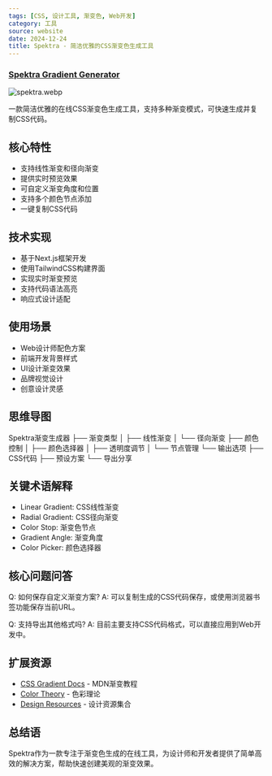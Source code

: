```yaml
---
tags: [CSS, 设计工具, 渐变色, Web开发]
category: 工具
source: website
date: 2024-12-24
title: Spektra - 简洁优雅的CSS渐变色生成工具
---
```


### [Spektra Gradient Generator](https://spektra-gradient-generator.vercel.app/)

![spektra.webp](https://img.mengpeng.tech/i/2024/12/24/676a3debd03d2.webp)

一款简洁优雅的在线CSS渐变色生成工具，支持多种渐变模式，可快速生成并复制CSS代码。

## 核心特性
- 支持线性渐变和径向渐变
- 提供实时预览效果
- 可自定义渐变角度和位置
- 支持多个颜色节点添加
- 一键复制CSS代码

## 技术实现
- 基于Next.js框架开发
- 使用TailwindCSS构建界面
- 实现实时渐变预览
- 支持代码语法高亮
- 响应式设计适配

## 使用场景
- Web设计师配色方案
- 前端开发背景样式
- UI设计渐变效果
- 品牌视觉设计
- 创意设计灵感

## 思维导图
Spektra渐变生成器
├── 渐变类型
│   ├── 线性渐变
│   └── 径向渐变
├── 颜色控制
│   ├── 颜色选择器
│   ├── 透明度调节
│   └── 节点管理
└── 输出选项
    ├── CSS代码
    ├── 预设方案
    └── 导出分享

## 关键术语解释
- Linear Gradient: CSS线性渐变
- Radial Gradient: CSS径向渐变
- Color Stop: 渐变色节点
- Gradient Angle: 渐变角度
- Color Picker: 颜色选择器

## 核心问题问答
Q: 如何保存自定义渐变方案?
A: 可以复制生成的CSS代码保存，或使用浏览器书签功能保存当前URL。

Q: 支持导出其他格式吗?
A: 目前主要支持CSS代码格式，可以直接应用到Web开发中。

## 扩展资源
- [CSS Gradient Docs](https://developer.mozilla.org/docs/Web/CSS/gradient) - MDN渐变教程
- [Color Theory](https://www.interaction-design.org/literature/topics/color-theory) - 色彩理论
- [Design Resources](https://github.com/bradtraversy/design-resources-for-developers) - 设计资源集合

## 总结语
Spektra作为一款专注于渐变色生成的在线工具，为设计师和开发者提供了简单高效的解决方案，帮助快速创建美观的渐变效果。 